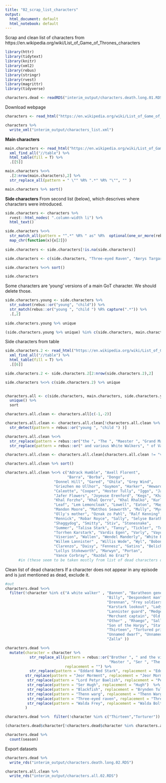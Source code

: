 ```yaml
---
title: "02_scrap_list_characters"
output:
  html_document: default
  html_notebook: default
---
```


Scrap and clean list of characters from https://en.wikipedia.org/wiki/List_of_Game_of_Thrones_characters

```r

library(httr)
library(tidytext)
library(knitr)
library(xml2)
library(rebus)
library(stringr)
library(rvest)
library(magrittr)
library(tidyverse)

```

```r

characters.dead <- readRDS("interim_output/characters.death.long.01.RDS") 

```

Download webpage

```r

characters <- read_html("https://en.wikipedia.org/wiki/List_of_Game_of_Thrones_characters")

characters %>% 
  write_xml("interim_output/characters_list.xml")

```

**Main characters**
```r

main.characters <- read_html("https://en.wikipedia.org/wiki/List_of_Game_of_Thrones_characters") %>% 
  xml_find_all("//table") %>%
  html_table(fill = T) %>%
  .[[5]] 

main.characters %<>% 
  .[2:nrow(main.characters),2] %>%
  str_replace_all(pattern = " \"" %R% ".*" %R% "\"", "" )

main.characters %>% sort()

```

**Side characters**
From second list (below), which descrives where characters were introduced.
```r

side.characters <- characters %>%
  rvest::html_nodes( ".column-width li") %>%
  html_text()

side.characters %<>% 
  str_match_all(pattern = "^.*" %R% " as" %R%  optional(one_or_more(rebus::or(".*", " "))) %R% capture(one_or_more(" [[:upper:]]" %R% WRD)) %R% optional(" ") %R% END) %>%
  map_chr(function(x){x[2]})
  
side.characters <- side.characters[!is.na(side.characters)]

side.characters <- c(side.characters, "Three-eyed Raven", "Aerys Targaryen")

side.characters %<>% sort()

side.characters

```


Some characters are 'young' versions of a main GoT character. We should delete those.

```r

side.characters.young <- side.characters %>% 
  str_subset(rebus::or("young", "child")) %>% 
  str_match(rebus::or("young ", "child ") %R% capture(".*")) %>%
  .[,2]
  
side.characters.young %>% unique

(side.characters.young %>% unique) %in% c(side.characters, main.characters)

```

Side characters from table
```r

side.characters.2 <- read_html("https://en.wikipedia.org/wiki/List_of_Game_of_Thrones_characters") %>% 
  xml_find_all("//table") %>%
  html_table(fill = T) %>%
  .[[6]] 

side.characters.2 <- side.characters.2[2:nrow(side.characters.2),2]

side.characters %<>% c(side.characters.2) %>% unique
  
```


```r

characters.all <- c(side.characters, main.characters, side.characters.young) %>% 
  unique() %>%
  sort

```

```r

characters.all.clean <- characters.all[c(-1,-2)] 

characters.all.clean <- characters.all.clean[!characters.all.clean %>%
  str_detect(pattern = rebus::or("young ", "child ") )] 

characters.all.clean %<>%
  str_replace(pattern = rebus::or("the ", "The ", "Maester ", "Grand Maester ", "Archmaester ") %R% optional(rebus::or("giant ", "second ")), replacement = "") %>%
  str_replace(pattern = rebus::or(" and various White Walkers", " of Vale"), replacement = ""   )

characters.all.clean <- characters.all.clean[characters.all.clean != "various White Walkers"]

characters.all.clean %>% sort()

```
```r

characters.all.clean %<>% c("Adrack Humble", "Axell Florent",  
                            "Barra", "Borba", "Dongo",
                      "Donnel Hill", "Gared", "Ghita", "Grey Wind",
                      "Griezhen mo Ullhor", "Guymon", "Harker", "Heward", "Catspaw assassin",
                      "Caleotte", "Cooper", "Hoster Tully", "Iggo", "Jack Bulwer",
                      "Jafer Flowers", "Joyeuse Erenford", "Kegs", "Khal Brozho",
                      "Khal Forzho", "Khal Qorro", "Khal Rhalko", "Kurleket",
                      "Leaf", "Lem Lemoncloak", "Lowell", "Eaton", "Mago",
                      "Mandon Moore", "Matthos Seaworth", "Mully", "Mycah",
                      "Olly's mother", "Oznak zo Pahl", "Ralf Kenning", "Ray",
                      "Rennick", "Robar Royce", "Sally", "Selyse Baratheon",
                      "Shaggydog", "Smitty", "Stiv", "Stonesnake",
                      "Summer", "Talisa Stark", "Tansy", "Tickler", "Tom",
                      "Torrhen Karstark", "Vardis Egen", "Varly", "Vayon Poole",
                      "Viserion", "Wallen", "Wendel Manderly", "White Rat", 
                      "Willem Lannister" , "Willis Wode", "Wyl", "Bobono", 
                      "Clarenzo", "Daisy", "Fennesz", "Gatins", "Belicho Paenymion",
                      "Lollys Stokeworth", "Marwyn", "Portan",
                      "Vance Corbray", "Razdal mo Eraz") 
      #in (these seem to be taken mostly from list of dead characters or from transcripts)

```



Clean list of dead characters
If a character does not appear in any episode and is just mentioned as dead, exclude it.
```r
#out
characters.dead %<>% 
  filter(!character %in% c("A white walker" , "Bannen", "Baratheon general",
                                              "Billy", "Despondent man", "Dornish guards", 
                                              "Drennan", "Frey soldiers", "Great master", "Jack",
                                              "Karstark lookout", "Lady", "Lady Cerwyn",
                                              "Lannister guard", "Medger's brother", "Medger Cerwyn",
                                              "Merchant captain", "Old man", "Old servant woman",
                                              "Othor" , "Rhaego", "Sally's father",
                                              "Son of the Harpy", "Stafford Lannister",
                                              "Thirteen", "Tortured prisoner", "Torturer",
                                              "Unnamed dwarf", "Unnamed man", "White Walker",
                                              "Zalla" ))

characters.dead %<>%
  mutate(character = character %>% 
           str_replace_all(pattern = rebus::or("Brother ", " and the villagers", "Maester ",
                                               "Master ", "Ser ", "The "), 
                           replacement = "") %>%
           str_replace(pattern = "Eddard Ned Stark", replacement = "Eddard Stark") %>%
         str_replace(pattern = "Jeor Morment", replacement = "Jeor Mormont") %>%
          str_replace(pattern = "Lord Petyr Baelish", replacement = "Petyr Baelish") %>%
          str_replace(pattern = "Ser Hugh", replacement = "Hugh")  %>%
          str_replace(pattern = "Blackfish", replacement = "Brynden Tully") %>%
          str_replace(pattern = "Thenn warg", replacement = "Thenn Warg") %>%
          str_replace(pattern = "Three-eyed raven", replacement = "Three-eyed Raven") %>%
          str_replace(pattern = "Walda Frey", replacement = "Walda Bolton")
         )

characters.dead %<>%  filter(!character %in% c("Thirteen","Torturer"))

(characters.dead$character[!characters.dead$character %in% characters.all.clean]) %>% sort

```


```r

characters.dead %>%
  count(season)

```


Export datasets 
```r

characters.dead %>% 
  write_rds("interim_output/characters.death.long.02.RDS")

characters.all.clean %>% 
  write_rds("interim_output/characters.all.02.RDS")

```

